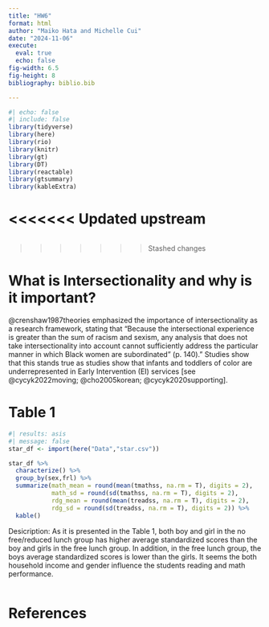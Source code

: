 ```yaml
---
title: "HW6"
format: html
author: "Maiko Hata and Michelle Cui"
date: "2024-11-06"
execute:
  eval: true
  echo: false
fig-width: 6.5
fig-height: 8
bibliography: biblio.bib

---
```


```r
#| echo: false
#| include: false
library(tidyverse)
library(here)
library(rio)
library(knitr)
library(gt)
library(DT)
library(reactable)
library(gtsummary)
library(kableExtra)
```
<<<<<<< Updated upstream
=======

```r



```
>>>>>>> Stashed changes

# What is Intersectionality and why is it important?

@crenshaw1987theories emphasized the importance of intersectionality as a research framework, stating that “Because the intersectional experience is greater than the sum of racism and sexism, any analysis that does not take intersectionality into account cannot sufficiently address the particular manner in which Black women are subordinated” (p. 140)." Studies show that this stands true as studies show that infants and toddlers of color are underrepresented in Early Intervention (EI) services [see @cycyk2022moving; @cho2005korean; @cycyk2020supporting].


# Table 1
```r
#| results: asis
#| message: false
star_df <- import(here("Data","star.csv"))

star_df %>% 
  characterize() %>% 
  group_by(sex,frl) %>% 
  summarize(math_mean = round(mean(tmathss, na.rm = T), digits = 2),
            math_sd = round(sd(tmathss, na.rm = T), digits = 2),
            rdg_mean = round(mean(treadss, na.rm = T), digits = 2),
            rdg_sd = round(sd(treadss, na.rm = T), digits = 2)) %>% 
  kable()

```

Desicription: As it is presented in the Table 1, both boy and girl in the no free/reduced lunch group has higher average standardized scores than the boy and girls in the free lunch group. In addition, in the free lunch group, the boys average standardized scores is lower than the girls. It seems the both household income and gender influence the students reading and math performance.

```r

```



\newpage

# References


